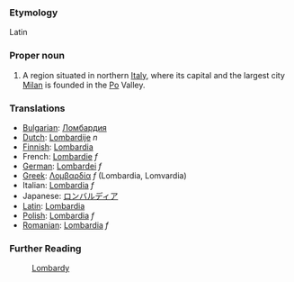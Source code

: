 ===Etymology===

Latin

===Proper noun===

#A region situated in northern [[Italy]], where its capital and the largest city [[Milan]] is founded in the [[Po]] Valley.

===Translations===
*[[Bulgarian]]: [[Ломбардия]]
*[[Dutch]]: [[Lombardije]] ''n''
*[[Finnish]]: [[Lombardia]]
*French: [[Lombardie]] ''f''
*[[German]]: [[Lombardei]] ''f''
*[[Greek]]: [[Λομβαρδία]] ''f'' (Lombardia, Lomvardia)
*Italian: [[Lombardia]] ''f''
*Japanese: [[ロンバルディア]]
*[[Latin]]: [[Lombardia]]
*[[Polish]]: [[Lombardia]] ''f''
*[[Romanian]]: [[Lombardia]] ''f''

===Further Reading===

:[[w:Lombardy|Lombardy]]